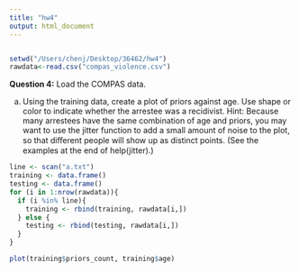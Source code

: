 ---
title: "hw4"
output: html_document
---

```{r setup, include=FALSE}

```

```{r}
setwd("/Users/chenj/Desktop/36462/hw4")
rawdata<-read.csv("compas_violence.csv")
```

**Question 4:**
Load the COMPAS data.

(a) Using the training data, create a plot of priors against age. Use shape or color to indicate whether the arrestee was a recidivist. Hint: Because many arrestees have the same combination of age and priors, you may want to use the jitter function to add a small amount of noise to the plot, so that diﬀerent people will show up as distinct points. (See the examples at the end of help(jitter).) 

```{r}
line <- scan("a.txt")
training <- data.frame()
testing <- data.frame()
for (i in 1:nrow(rawdata)){
  if (i %in% line){
    training <- rbind(training, rawdata[i,])
  } else {
    testing <- rbind(testing, rawdata[i,])
  }
}
```

```{r}
plot(training$priors_count, training$age)
```


